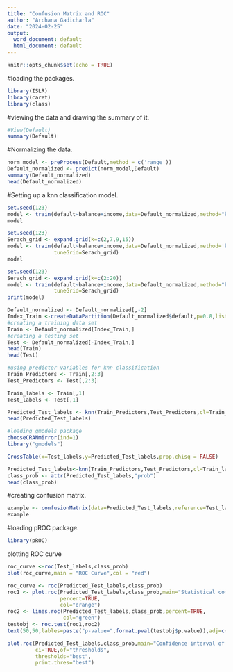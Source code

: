 ---
title: "Confusion Matrix and ROC"
author: "Archana Gadicharla"
date: "2024-02-25"
output:
  word_document: default
  html_document: default
---

```{r setup, include=FALSE}
knitr::opts_chunk$set(echo = TRUE)
```


#loading the packages.

```{r}
library(ISLR)
library(caret)
library(class)
```
#viewing the data and drawing the summary of it.
```{r}
#View(Default)
summary(Default)
```
#Normalizing the data.
```{r}
norm_model <- preProcess(Default,method = c('range'))
Default_normalized <- predict(norm_model,Default)
summary(Default_normalized)
head(Default_normalized)
```
#Setting up a knn classification model.
```{r}
set.seed(123)
model <- train(default~balance+income,data=Default_normalized,method="knn")
model

set.seed(123)
Serach_grid <- expand.grid(k=c(2,7,9,15))
model <- train(default~balance+income,data=Default_normalized,method='knn',
               tuneGrid=Serach_grid)
model

set.seed(123)
Serach_grid <- expand.grid(k=c(2:20))
model <- train(default~balance+income,data=Default_normalized,method="knn",
               tuneGrid=Serach_grid)
print(model)
```
```{r}
Default_normalized <- Default_normalized[,-2]
Index_Train <-createDataPartition(Default_normalized$default,p=0.8,list = FALSE)
#creating a training data set
Train <- Default_normalized[Index_Train,]
#creating a testing set
Test <- Default_normalized[-Index_Train,]
head(Train)
head(Test)
```

```{r}
#using predictor variables for knn classification
Train_Predictors <- Train[,2:3]
Test_Predictors <- Test[,2:3]

Train_labels <- Train[,1]
Test_labels <- Test[,1]

Predicted_Test_labels <- knn(Train_Predictors,Test_Predictors,cl=Train_labels,k=4)
head(Predicted_Test_labels)
```
```{r}
#loading gmodels package
chooseCRANmirror(ind=1)
library("gmodels")
```

```{r}
CrossTable(x=Test_labels,y=Predicted_Test_labels,prop.chisq = FALSE)
```


```{r}
Predicted_Test_labels<-knn(Train_Predictors,Test_Predictors,cl=Train_labels,k=100,prob = TRUE)
class_prob <- attr(Predicted_Test_labels,"prob")
head(class_prob)
```

#creating confusion matrix.
```{r}
example <- confusionMatrix(data=Predicted_Test_labels,reference=Test_labels)
example
```
#loading pROC package.
```{r}
library(pROC)
```

plotting ROC curve
```{r}
roc_curve <-roc(Test_labels,class_prob)
plot(roc_curve,main = "ROC Curve",col = "red")
```
```{r}
roc_curve <- roc(Predicted_Test_labels,class_prob)
roc1 <- plot.roc(Predicted_Test_labels,class_prob,main="Statistical comparison",
                 percent=TRUE,
                 col="orange")
roc2 <- lines.roc(Predicted_Test_labels,class_prob,percent=TRUE,
                  col="green")
testobj <- roc.test(roc1,roc2)
text(50,50,lables=paste("p-value=",format.pval(testobj$p.value)),adj=c(0,.2))
```
```{r}
plot.roc(Predicted_Test_labels,class_prob,main="Confidence interval of a threshold",percent=TRUE,
         ci=TRUE,of="thresholds",
         thresholds="best",
         print.thres="best")
```

